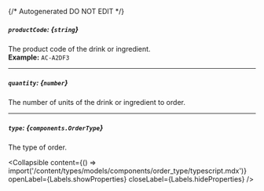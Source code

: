 {/* Autogenerated DO NOT EDIT  */}

##### `productCode`: *{`string`}*
The product code of the drink or ingredient.
<br/>
**Example:** `AC-A2DF3`

---
##### `quantity`: *{`number`}*
The number of units of the drink or ingredient to order.

---
##### `type`: *{`components.OrderType`}*
The type of order.

<Collapsible content={() => import('/content/types/models/components/order_type/typescript.mdx')} openLabel={Labels.showProperties} closeLabel={Labels.hideProperties} />



